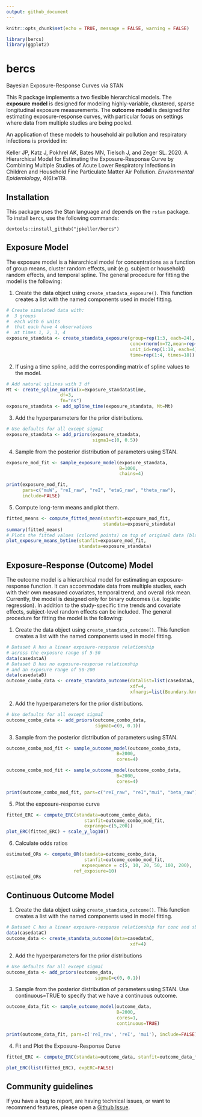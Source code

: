 ```yaml
---
output: github_document
---
```


<!-- README.md is generated from README.Rmd. Please edit that file -->

```r
knitr::opts_chunk$set(echo = TRUE, message = FALSE, warning = FALSE)

library(bercs)
library(ggplot2)
```

# bercs
Bayesian Exposure-Response Curves via STAN

This R package implements a two flexible hierarchical models. The **exposure model** is designed for modeling highly-variable, clustered, sparse longitudinal exposure measurements. The **outcome model** is designed for estimating exposure-response curves, with particular focus on settings where data from multiple studies are being pooled.

An application of these models to household air pollution and respiratory infections is provided in:

Keller JP, Katz J, Pokhrel AK, Bates MN, Tielsch J, and Zeger SL. 2020. A Hierarchical Model for Estimating the Exposure-Response Curve by Combining Multiple Studies of Acute Lower Respiratory Infections in Children and Household Fine Particulate Matter Air Pollution. *Environmental Epidemiology*, 4(6):e119.

## Installation

This package uses the Stan language and depends on the `rstan` package. To install `bercs`, use the following commands:  
```
devtools::install_github("jpkeller/bercs")
```

## Exposure Model

The exposure model is a hierarchical model for concentrations as a function of group means, cluster random effects, unit (e.g. subject or household) random effects, and temporal spline. The general procedure for fitting the model is the following:

1. Create the data object using `create_standata_exposure()`. This function creates a list with the named components used in model fitting.

```r
# Create simulated data with:
#  3 groups
#  each with 6 units
#  that each have 4 observations
#  at times 1, 2, 3, 4
exposure_standata <- create_standata_exposure(group=rep(1:3, each=24),
                                              conc=rnorm(n=72,mean=rep(c(0, 2, 4), each=23)),
                                              unit_id=rep(1:18, each=4),
                                              time=rep(1:4, times=18))
```

2. If using a time spline, add the corresponding matrix of spline values to the model.

```r
# Add natural splines with 3 df
Mt <- create_spline_matrix(x=exposure_standata$time,
                    df=3,
                    fn="ns")
exposure_standata <- add_spline_time(exposure_standata, Mt=Mt)
```
3. Add the hyperparameters for the prior distributions.

```r
# Use defaults for all except sigmaI
exposure_standata <- add_priors(exposure_standata,
                                sigmaI=c(0, 0.5))
```


4. Sample from the posterior distribution of parameters using STAN.

```r
exposure_mod_fit <- sample_exposure_model(exposure_standata,
                                          B=1000,
                                          chains=4)
```
```r
print(exposure_mod_fit,
      pars=c("muW", "reI_raw", "reI", "etaG_raw", "theta_raw"),
      include=FALSE)
```

5. Compute long-term means and plot them.

```r
fitted_means <- compute_fitted_mean(stanfit=exposure_mod_fit,
                                    standata=exposure_standata)
summary(fitted_means)
# Plots the fitted values (colored points) on top of original data (black outlines).
plot_exposure_means_bytime(stanfit=exposure_mod_fit,
                           standata=exposure_standata)
```



## Exposure-Response (Outcome) Model


The outcome model is a hierarchical model for estimating an exposure-response function. 
It can accommodate data from multiple studies, each with their own measured covariates, temporal trend, and overall risk mean. Currently, the model is designed only for binary outcomes (i.e. logistic regression). In addition to the study-specific time trends and covariate effects, subject-level random effects can be included. The general procedure for fitting the model is the following:

1. Create the data object using `create_standata_outcome()`. This function creates a list with the named components used in model fitting.

```r
# Dataset A has a linear exposure-response relationship
# across the exposure range of 5-50
data(casedataA)
# Dataset B has no exposure-response relationship
# and an exposure range of 50-200
data(casedataB)
outcome_combo_data <- create_standata_outcome(datalist=list(casedataA, casedataB),
                                              xdf=4,
                                              xfnargs=list(Boundary.knots=c(5, 200)))
```


2. Add the hyperparameters for the prior distributions.

```r
# Use defaults for all except sigmaI
outcome_combo_data <- add_priors(outcome_combo_data,
                                 sigmaI=c(0, 0.1))
```

3. Sample from the posterior distribution of parameters using STAN.

```r
outcome_combo_mod_fit <- sample_outcome_model(outcome_combo_data,
                                         B=2000,
                                         cores=4)
```

```r
outcome_combo_mod_fit <- sample_outcome_model(outcome_combo_data,
                                         B=2000,
                                         cores=4)
```

```r
print(outcome_combo_mod_fit, pars=c("reI_raw", "reI","mui", "beta_raw"), include=FALSE)
```

5. Plot the exposure-response curve

```r
fitted_ERC <- compute_ERC(standata=outcome_combo_data,
                             stanfit=outcome_combo_mod_fit,
                             exprange=c(5,200))
plot_ERC(fitted_ERC) + scale_y_log10()
```


6. Calculate odds ratios

```r
estimated_ORs <- compute_OR(standata=outcome_combo_data,
                             stanfit=outcome_combo_mod_fit,
                            expsequence = c(5, 10, 20, 50, 100, 200),
                         ref_exposure=10)
estimated_ORs
```

## Continuous Outcome Model

1. Create the data object using `create_standata_outcome()`. This function creates a list with the named components used in model fitting.

```r
# Dataset C has a linear exposure-response relationship for conc and sbp
data(casedataC)
outcome_data <- create_standata_outcome(data=casedataC,
                                              xdf=4)
```

2. Add the hyperparameters for the prior distributions
```r
# Use defaults for all except sigmaI
outcome_data <- add_priors(outcome_data,
                                 sigmaI=c(0, 0.1))
```

3. Sample from the posterior distribution of parameters using STAN. Use continuous=TRUE to specify that we have a continuous outcome.

```r
outcome_data_fit <- sample_outcome_model(outcome_data, 
                                         B=2000,
                                         cores=1,
                                         continuous=TRUE)

```

```r
print(outcome_data_fit, pars=c('reI_raw', 'reI', 'mui'), include=FALSE)
```

4. Fit and Plot the Exposure-Response Curve

```r
fitted_ERC <- compute_ERC(standata=outcome_data, stanfit=outcome_data_fit, exprange=c(5,50), inclIntercept=TRUE)

plot_ERC(list(fitted_ERC), expERC=FALSE)
```

## Community guidelines

If you have a bug to report, are having technical issues, or want to recommend features, please open a [Github Issue](https://github.com/jpkeller/bercs/issues). 

